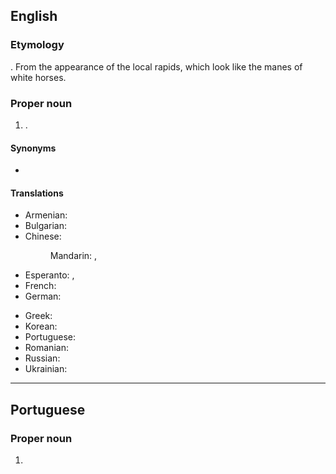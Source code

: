 {{also|white horse|White Horse}}
==English==
{{wikipedia|lang=en}}

===Etymology===
{{compound|en|white|horse}}.
From the appearance of the local rapids, which look like the manes of white horses.

===Proper noun===
{{en-proper noun}}

# {{place|en|capital city|terr/Yukon|c/Canada}}.

====Synonyms====
* {{l|en|White Horse}} {{gloss|former spelling}}

====Translations====
{{trans-top|capital of the Yukon Territory, Canada}}
* Armenian: {{t|hy|Ուայտհորս}}
* Bulgarian: {{t|bg|Уайтхорс}}
* Chinese:
*: Mandarin: {{t|cmn|怀特霍斯|sc=Hani}}, {{t|cmn|白馬市|sc=Hani}}
* Esperanto: {{t|eo|Whitehorse}}, {{qualifier|Esperantized}} {{t|eo|Vajtohorso}}
* French: {{t+|fr|Whitehorse}}
* German: {{t+|de|Whitehorse}}
{{trans-mid}}
* Greek: {{t|el|Γουάιτχορς|n|sc=Grek}}
* Korean: {{t|ko|^화이트호스}}
* Portuguese: {{t|pt|Whitehorse|f}}
* Romanian: {{t|ro|Whitehorse}}
* Russian: {{t+|ru|Уайтхорс||tr=}}
* Ukrainian: {{t|uk|Вайтхорс}}
{{trans-bottom}}

----

==Portuguese==

===Proper noun===
{{pt-proper noun|f}}

# {{place|pt|capital city|terr/Yukon|c/Canada|t1=Whitehorse}}